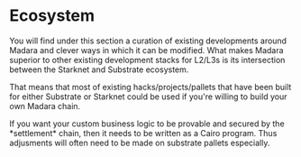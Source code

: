 
# Ecosystem

You will find under this section a curation of existing developments around Madara and clever ways in which it can be modified.
What makes Madara superior to other existing development stacks for L2/L3s is its intersection between the Starknet and Substrate ecosystem.

That means that most of existing hacks/projects/pallets that have been built for either Substrate or Starknet could be used if you're willing to build your own Madara chain.

<Callout type="warning" emoji="⚠️">
  If you want your custom business logic to be provable and secured by the *settlement* chain, then it needs to be written as a Cairo program.
  Thus adjusments will often need to be made on substrate pallets especially.
</Callout>

